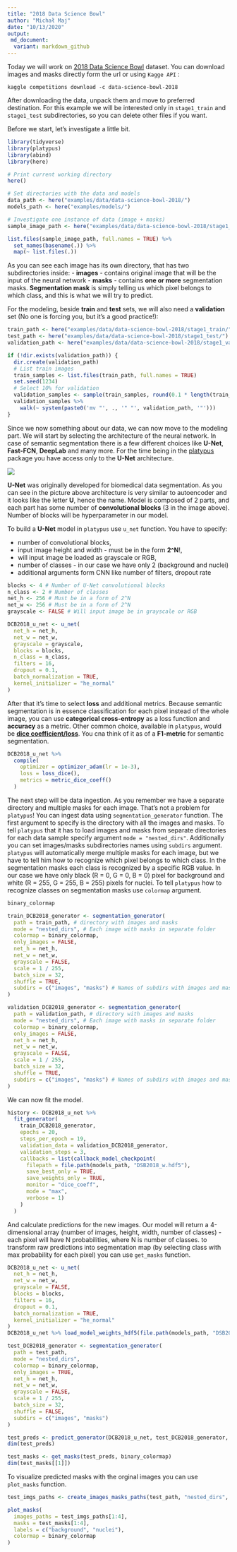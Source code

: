 ```yaml
---
title: "2018 Data Science Bowl"
author: "Michał Maj"
date: "10/13/2020"
output:
 md_document:
  variant: markdown_github
---
```


Today we will work on [2018 Data Science Bowl](https://www.kaggle.com/c/data-science-bowl-2018/data) dataset. 
You can download images and masks directly form the url or using `Kagge API` :

`kaggle competitions download -c data-science-bowl-2018`

After downloading the data, unpack them and move to preferred destination. For this example we will be interested only in `stage1_train` and `stage1_test` subdirectories, so you can delete other files if you want.

Before we start, let's investigate a little bit. 

```r
library(tidyverse)
library(platypus)
library(abind)
library(here)

# Print current working directory
here()

# Set directories with the data and models
data_path <- here("examples/data/data-science-bowl-2018/")
models_path <- here("examples/models/")

# Investigate one instance of data (image + masks)
sample_image_path <- here("examples/data/data-science-bowl-2018/stage1_train/00071198d059ba7f5914a526d124d28e6d010c92466da21d4a04cd5413362552/")

list.files(sample_image_path, full.names = TRUE) %>%
  set_names(basename(.)) %>%
  map(~ list.files(.))
```

As you can see each image has its own directory, that has two subdirectories inside:
- **images** - contains original image that will be the input of the neural network
- **masks** - contains **one or more** segmentation masks. **Segmentation mask** is simply telling us which pixel belongs to which class, and this is what we will try to predict.

For the modeling, beside **train** and **test** sets, we will also need a **validation** set (No one is forcing you, but it's a good practice!):

```r
train_path <- here("examples/data/data-science-bowl-2018/stage1_train/")
test_path <- here("examples/data/data-science-bowl-2018/stage1_test/")
validation_path <- here("examples/data/data-science-bowl-2018/stage1_validation/")

if (!dir.exists(validation_path)) {
  dir.create(validation_path)
  # List train images
  train_samples <- list.files(train_path, full.names = TRUE)
  set.seed(1234)
  # Select 10% for validation
  validation_samples <- sample(train_samples, round(0.1 * length(train_samples)))
  validation_samples %>%
    walk(~ system(paste0('mv "', ., '" "', validation_path, '"')))
}
```

Since we now something about our data, we can now move to the modeling part. We will start by selecting the architecture of the neural network. In case of semantic segmentation there is a few different choices like **U-Net**, **Fast-FCN**, **DeepLab** and many more. For the time being in the [platypus](https://github.com/maju116/platypus) package you have access only to the **U-Net** architecture.

![](https://i2.wp.com/neptune.ai/wp-content/uploads/U-net-architecture.png?ssl=1)

**U-Net** was originally developed for biomedical data segmentation. As you can see in the picture above architecture is very similar to autoencoder and it looks like the letter **U**, hence the name. Model is composed of 2 parts, and each part has some number of **convolutional blocks** (3 in the image above). Number of blocks will be hyperparameter in our model.

To build a **U-Net** model in `platypus` use `u_net` function. You have to specify:

 - number of convolutional blocks,
 - input image height and width - must be in the form **2^N**!,
 - will input image be loaded as grayscale or RGB,
 - number of classes - in our case we have only 2 (background and nuclei)
 - additional arguments form CNN like number of filters, dropout rate

```r
blocks <- 4 # Number of U-Net convolutional blocks
n_class <- 2 # Number of classes
net_h <- 256 # Must be in a form of 2^N
net_w <- 256 # Must be in a form of 2^N
grayscale <- FALSE # Will input image be in grayscale or RGB

DCB2018_u_net <- u_net(
  net_h = net_h,
  net_w = net_w,
  grayscale = grayscale,
  blocks = blocks,
  n_class = n_class,
  filters = 16,
  dropout = 0.1,
  batch_normalization = TRUE,
  kernel_initializer = "he_normal"
)
```

After that it's time to select **loss** and additional metrics. Because semantic segmentation is in essence classification for each pixel instead of the whole image, you can use **categorical cross-entropy** as a loss function and **accuracy** as a metric. Other common choice, available in `platypus`, would be [**dice coefficient/loss**](https://en.wikipedia.org/wiki/S%C3%B8rensen%E2%80%93Dice_coefficient). You cna think of it as of a **F1-metric** for semantic segmentation.

```r
DCB2018_u_net %>%
  compile(
    optimizer = optimizer_adam(lr = 1e-3),
    loss = loss_dice(),
    metrics = metric_dice_coeff()
  )
```

The next step will be data ingestion. As you remember we have a separate directory and multiple masks for each image. That's not a problem for `platypus`! You can ingest data using `segmentation_generator` function. The first argument to specify is the directory with all the images and masks. To tell `platypus` that it has to load images and masks from separate directories for each data sample specify argument `mode = "nested_dirs"`. Additionally you can set images/masks subdirectories names using `subdirs` argument. `platypus` will automatically merge multiple masks for each image, but we have to tell him how to recognize which pixel belongs to which class. In the segmentation masks each class is recognized by a specific RGB value. In our case we have only black (R = 0, G = 0, B = 0) pixel for background and white (R = 255, G = 255, B = 255) pixels for nuclei. To tell `platypus` how to recognize classes on segmentation masks use `colormap` argument. 

```r
binary_colormap

train_DCB2018_generator <- segmentation_generator(
  path = train_path, # directory with images and masks
  mode = "nested_dirs", # Each image with masks in separate folder
  colormap = binary_colormap,
  only_images = FALSE,
  net_h = net_h,
  net_w = net_w,
  grayscale = FALSE,
  scale = 1 / 255,
  batch_size = 32,
  shuffle = TRUE,
  subdirs = c("images", "masks") # Names of subdirs with images and masks
)

validation_DCB2018_generator <- segmentation_generator(
  path = validation_path, # directory with images and masks
  mode = "nested_dirs", # Each image with masks in separate folder
  colormap = binary_colormap,
  only_images = FALSE,
  net_h = net_h,
  net_w = net_w,
  grayscale = FALSE,
  scale = 1 / 255,
  batch_size = 32,
  shuffle = TRUE,
  subdirs = c("images", "masks") # Names of subdirs with images and masks
)
```

We can now fit the model.

```r
history <- DCB2018_u_net %>%
  fit_generator(
    train_DCB2018_generator,
    epochs = 20,
    steps_per_epoch = 19,
    validation_data = validation_DCB2018_generator,
    validation_steps = 3,
    callbacks = list(callback_model_checkpoint(
      filepath = file.path(models_path, "DSB2018_w.hdf5"),
      save_best_only = TRUE,
      save_weights_only = TRUE,
      monitor = "dice_coeff",
      mode = "max",
      verbose = 1)
    )
  )
```

And calculate predictions for the new images. Our model will return a 4-dimensional array (number of images, height, width, number of classes) - each pixel will have N probabilities, where N is number of classes. to transform raw predictions into segmentation map (by selecting class with max probability for each pixel) you can use `get_masks` function.

```r
DCB2018_u_net <- u_net(
  net_h = net_h,
  net_w = net_w,
  grayscale = FALSE,
  blocks = blocks,
  filters = 16,
  dropout = 0.1,
  batch_normalization = TRUE,
  kernel_initializer = "he_normal"
)
DCB2018_u_net %>% load_model_weights_hdf5(file.path(models_path, "DSB2018_w.hdf5"))
```


```r
test_DCB2018_generator <- segmentation_generator(
  path = test_path,
  mode = "nested_dirs",
  colormap = binary_colormap,
  only_images = TRUE,
  net_h = net_h,
  net_w = net_w,
  grayscale = FALSE,
  scale = 1 / 255,
  batch_size = 32,
  shuffle = FALSE,
  subdirs = c("images", "masks")
)

test_preds <- predict_generator(DCB2018_u_net, test_DCB2018_generator, 3)
dim(test_preds)

test_masks <- get_masks(test_preds, binary_colormap)
dim(test_masks[[1]])
```

To visualize predicted masks with the orginal images you can use `plot_masks` function.

```r
test_imgs_paths <- create_images_masks_paths(test_path, "nested_dirs", FALSE, c("images", "masks"), ";")$images_paths

plot_masks(
  images_paths = test_imgs_paths[1:4],
  masks = test_masks[1:4],
  labels = c("background", "nuclei"),
  colormap = binary_colormap
)
```

